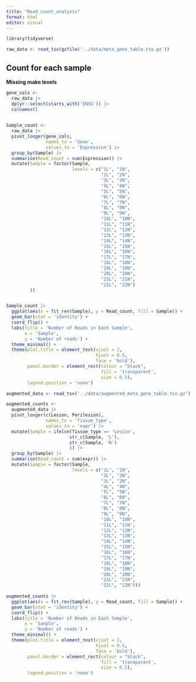 ```yaml
---
title: "Read_count_analysis"
format: html
editor: visual
---
```


```r
library(tidyverse)
```

```r
raw_data <- read_tsv(gzfile('../data/meta_gene_table.tsv.gz'))
```

## Count for each sample

**Missing make levels**

```r
gene_cols <- 
  raw_data |> 
  dplyr::select(starts_with('ENSG')) |> 
  colnames()
  

Sample_count <- 
  raw_data |> 
  pivot_longer(gene_cols, 
               names_to = 'Gene', 
               values_to = 'Expression') |> 
  group_by(Sample) |> 
  summarise(Read_count = sum(Expression)) |> 
  mutate(Sample = factor(Sample, 
                         levels = c("1L", "1N",
                                    "2L", "2N",
                                    "3L", "3N",
                                    "4L", "4N",
                                    "5L", "5N",
                                    "6L", "6N",
                                    "7L", "7N",
                                    "8L", "8N",
                                    "9L", "9N",
                                    "10L", "10N", 
                                    "11L", "11N", 
                                    "12L", "12N", 
                                    "13L", "13N", 
                                    "14L", "14N",
                                    "15L", "15N",
                                    "16L", "16N",
                                    "17L", "17N",
                                    "18L", "18N",
                                    "19L", "19N",
                                    "20L", "20N",
                                    "21L", "21N",
                                    "22L", "22N")
         ))


Sample_count |> 
  ggplot(aes(x = fct_rev(Sample), y = Read_count, fill = Sample)) +
  geom_bar(stat = 'identity') +
  coord_flip() +
  labs(title = 'Number of Reads in Each Sample',
       x = 'Sample',
       y = 'Number of reads') +
  theme_minimal() +
  theme(plot.title = element_text(vjust = 2,
                                  hjust = 0.5,
                                  face = 'bold'),
        panel.border = element_rect(colour = "black", 
                                    fill = 'transparent',
                                    size = 0.5),
        legend.position = 'none')
```

```r
augmented_data <- read_tsv('../data/augmented_meta_gene_table.tsv.gz')
```

```r
augmented_counts <- 
  augmented_data |> 
  pivot_longer(c(Lesion, Perilesion), 
               names_to = 'Tissue_type', 
               values_to = 'expr') |> 
  mutate(Sample = ifelse(Tissue_type == 'Lesion', 
                        str_c(Sample, 'L'), 
                        str_c(Sample, 'N')
                        )) |> 
  group_by(Sample) |> 
  summarise(Read_count = sum(expr)) |> 
  mutate(Sample = factor(Sample, 
                         levels = c("1L", "1N",
                                    "2L", "2N",
                                    "3L", "3N",
                                    "4L", "4N",
                                    "5L", "5N",
                                    "6L", "6N",
                                    "7L", "7N",
                                    "8L", "8N",
                                    "9L", "9N",
                                    "10L", "10N", 
                                    "11L", "11N", 
                                    "12L", "12N", 
                                    "13L", "13N", 
                                    "14L", "14N",
                                    "15L", "15N",
                                    "16L", "16N",
                                    "17L", "17N",
                                    "18L", "18N",
                                    "19L", "19N",
                                    "20L", "20N",
                                    "21L", "21N",
                                    "22L", "22N")))
  
augmented_counts |> 
  ggplot(aes(x = fct_rev(Sample), y = Read_count, fill = Sample)) +
  geom_bar(stat = 'identity') +
  coord_flip() +
  labs(title = 'Number of Reads in Each Sample',
       x = 'Sample',
       y = 'Number of reads') +
  theme_minimal() +
  theme(plot.title = element_text(vjust = 2,
                                  hjust = 0.5,
                                  face = 'bold'),
        panel.border = element_rect(colour = "black", 
                                    fill = 'transparent',
                                    size = 0.5),
        legend.position = 'none')

```
